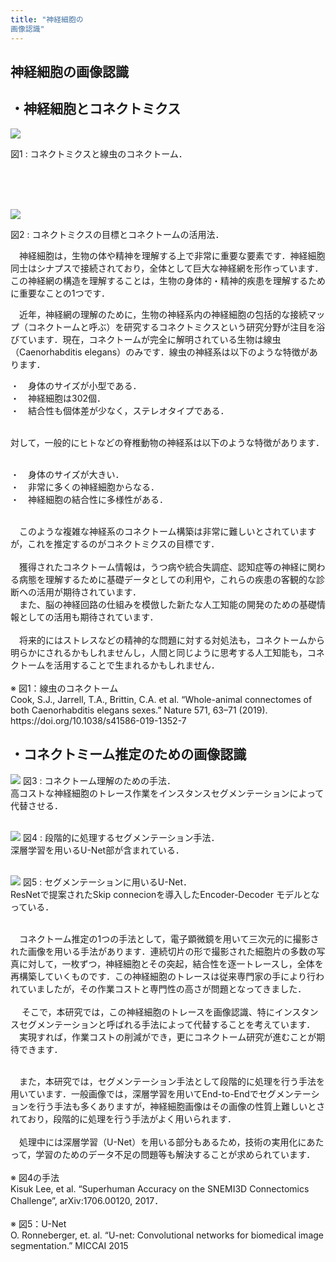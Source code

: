 ```yaml
---
title: "神経細胞の
画像認識"
---
```

## 神経細胞の画像認識

<section className="wrapper">

# ・神経細胞とコネクトミクス

<div className='cont'>
<div className='hoge'>

![](../slide/sink1.png)

図1 : コネクトミクスと線虫のコネクトーム．

<br/><br/><br/>

![](../slide/sink2.png)

図2 : コネクトミクスの目標とコネクトームの活用法．

</div>
<div className='hoge'>

　神経細胞は，生物の体や精神を理解する上で非常に重要な要素です．神経細胞同士はシナプスで接続されており，全体として巨大な神経網を形作っています．この神経網の構造を理解することは，生物の身体的・精神的疾患を理解するために重要なことの1つです．

　近年，神経網の理解のために，生物の神経系内の神経細胞の包括的な接続マップ（コネクトームと呼ぶ）を研究するコネクトミクスという研究分野が注目を浴びています．現在，コネクトームが完全に解明されている生物は線虫（Caenorhabditis elegans）のみです．線虫の神経系は以下のような特徴があります．
<br />

・　身体のサイズが小型である．<br />
・　神経細胞は302個．<br />
・　結合性も個体差が少なく，ステレオタイプである．<br />

<br />
対して，一般的にヒトなどの脊椎動物の神経系は以下のような特徴があります．
<br /><br />

・　身体のサイズが大きい．<br />
・　非常に多くの神経細胞からなる．<br />
・　神経細胞の結合性に多様性がある．<br />

<br />
　このような複雑な神経系のコネクトーム構築は非常に難しいとされていますが，これを推定するのがコネクトミクスの目標です．
<br /><br />
　獲得されたコネクトーム情報は，うつ病や統合失調症、認知症等の神経に関わる病態を理解するために基礎データとしての利用や，これらの疾患の客観的な診断への活用が期待されています．
　<br />
　また、脳の神経回路の仕組みを模倣した新たな人工知能の開発のための基礎情報としての活用も期待されています．
<br /><br />
　将来的にはストレスなどの精神的な問題に対する対処法も，コネクトームから明らかにされるかもしれませんし，人間と同じように思考する人工知能も，コネクトームを活用することで生まれるかもしれません．
<br /><br />
※ 図1：線虫のコネクトーム<br />
Cook, S.J., Jarrell, T.A., Brittin, C.A. et al.
“Whole-animal connectomes of both Caenorhabditis elegans sexes.” Nature 571, 63–71 (2019). https://doi.org/10.1038/s41586-019-1352-7

</div>
</div>

# ・コネクトミーム推定のための画像認識

<div className='cont'>
<div className='hoge'>

![](../slide/sink3.png)
図3 : コネクトーム理解のための手法．<br />
高コストな神経細胞のトレース作業をインスタンスセグメンテーションによって代替させる．<br /><br />

![](../slide/sink4.png)
図4 : 段階的に処理するセグメンテーション手法．<br />
深層学習を用いるU-Net部が含まれている．<br /><br />

![](../slide/sink5.png)
図5 : セグメンテーションに用いるU-Net．<br />
ResNetで提案されたSkip connecionを導入したEncoder-Decoder モデルとなっている．<br /><br />

</div>
<div className='hoge'>

　コネクトーム推定の1つの手法として，電子顕微鏡を用いて三次元的に撮影された画像を用いる手法があります．連続切片の形で撮影された細胞片の多数の写真に対して，一枚ずつ，神経細胞とその突起，結合性を逐一トレースし，全体を再構築していくものです．この神経細胞のトレースは従来専門家の手により行われていましたが，その作業コストと専門性の高さが問題となってきました．<br />
<br />
　 そこで，本研究では，この神経細胞のトレースを画像認識、特にインスタンスセグメンテーションと呼ばれる手法によって代替することを考えています．
　実現すれば，作業コストの削減ができ，更にコネクトーム研究が進むことが期待できます．<br /><br />

　また，本研究では，セグメンテーション手法として段階的に処理を行う手法を用いています．一般画像では，深層学習を用いてEnd-to-Endでセグメンテーションを行う手法も多くありますが，神経細胞画像はその画像の性質上難しいとされており，段階的に処理を行う手法がよく用いられます．
<br /><br />
　処理中には深層学習（U-Net）を用いる部分もあるため，技術の実用化にあたって，学習のためのデータ不足の問題等も解決することが求められています．
<br /><br />
※ 図4の手法<br />
Kisuk Lee, et al. “Superhuman Accuracy on the SNEMI3D Connectomics Challenge”, arXiv:1706.00120, 2017．
<br /><br />
※ 図5：U-Net<br />
O. Ronneberger, et. al. “U-net: Convolutional networks for biomedical image segmentation.” MICCAI 2015

</div>
</div>

</section>